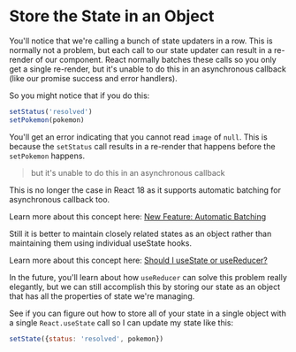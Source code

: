 # Store the State in an Object

You'll notice that we're calling a bunch of state updaters in a row. This is
normally not a problem, but each call to our state updater can result in a
re-render of our component. React normally batches these calls so you only get a
single re-render, but it's unable to do this in an asynchronous callback (like
our promise success and error handlers).

So you might notice that if you do this:

```javascript
setStatus('resolved')
setPokemon(pokemon)
```

You'll get an error indicating that you cannot read `image` of `null`. This is
because the `setStatus` call results in a re-render that happens before the
`setPokemon` happens.

> but it's unable to do this in an asynchronous callback

This is no longer the case in React 18 as it supports automatic batching for
asynchronous callback too.

Learn more about this concept here:
[New Feature: Automatic Batching](https://react.dev/blog/2022/03/29/react-v18#new-feature-automatic-batching)

Still it is better to maintain closely related states as an object rather than
maintaining them using individual useState hooks.

Learn more about this concept here:
[Should I useState or useReducer?](https://kentcdodds.com/blog/should-i-usestate-or-usereducer#conclusion)

In the future, you'll learn about how `useReducer` can solve this problem really
elegantly, but we can still accomplish this by storing our state as an object
that has all the properties of state we're managing.

See if you can figure out how to store all of your state in a single object with
a single `React.useState` call so I can update my state like this:

```javascript
setState({status: 'resolved', pokemon})
```

